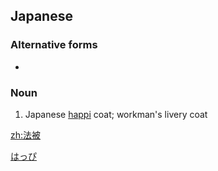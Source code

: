 ==Japanese==
{{ja-kanjitab|はっ|ひ|k2=ぴ|yomi=on}}

===Alternative forms===
* {{ja-l|半被}}

===Noun===
{{ja-noun|はっぴ}}

# Japanese [[w:happi|happi]] coat; workman's livery coat

[[Category:ja:Clothing|はっぴ]]

[[zh:法被]]